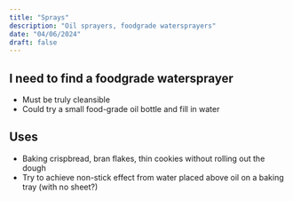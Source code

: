 ```yaml
---
title: "Sprays"
description: "Oil sprayers, foodgrade watersprayers"
date: "04/06/2024"
draft: false
---
```


## I need to find a foodgrade watersprayer

- Must be truly cleansible
- Could try a small food-grade oil bottle and fill in water

## Uses
- Baking crispbread, bran flakes, thin cookies without rolling out the dough
- Try to achieve non-stick effect from water placed above oil on a baking tray (with no sheet?)
